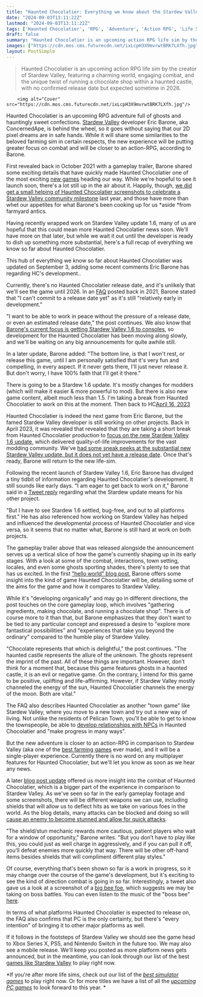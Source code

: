```yaml
---
title: "Haunted Chocolatier: Everything we know about the Stardew Valley creator's next game"
date: "2024-09-03T13:11:22Z"
lastmod: "2024-09-03T13:11:22Z"
tags: ['Haunted Chocolatier', 'RPG', 'Adventure', 'Action RPG', 'Life Sim', 'PC', 'Xbox Series X', 'PS5', 'Nintendo Switch', 'Mobile']
draft: false
summary: "Haunted Chocolatier is an upcoming action RPG life sim by the creator of Stardew Valley, featuring a charming world, engaging combat, and the unique twist of running a chocolate shop within a haunted castle, with no confirmed release date but expected sometime in 2026."
images: ["https://cdn.mos.cms.futurecdn.net/ixLcpH3X9mvrwtBRK7LXfh.jpg"]
layout: PostSimple
---
```

> Haunted Chocolatier is an upcoming action RPG life sim by the creator of Stardew Valley, featuring a charming world, engaging combat, and the unique twist of running a chocolate shop within a haunted castle, with no confirmed release date but expected sometime in 2026.


        <img alt="Cover" src="https://cdn.mos.cms.futurecdn.net/ixLcpH3X9mvrwtBRK7LXfh.jpg"/>
        
Haunted Chocolatier is an upcoming RPG adventure full of ghosts and hauntingly sweet confections. [Stardew Valley](https://www.gamesradar.com/stardew-valley-guide/) developer Eric Barone, aka ConcernedApe, is behind the wheel, so it goes without saying that our 2D pixel dreams are in safe hands. While it will share some similarities to the beloved farming sim in certain respects, the new experience will be putting greater focus on combat and will be closer to an action-RPG, according to Barone.

First revealed back in October 2021 with a gameplay trailer, Barone shared some exciting details that have quickly made Haunted Chocolatier one of the most exciting [new games](https://www.gamesradar.com/video-game-release-dates/) heading our way. While we're hopeful to see it launch soon, there's a lot still up in the air about it. Happily, though, [we did get a small helping of Haunted Chocolatier screenshots to celebrate a Stardew Valley community milestone](https://www.gamesradar.com/the-creator-of-stardew-valley-celebrates-community-milestone-by-sharing-four-more-haunted-chocolatier-screenshots/) last year, and those have more than whet our appetites for what Barone's been cooking up for us *aside *from farmyard antics.

Having recently wrapped work on Stardew Valley update 1.6, many of us are hopeful that this could mean more Haunted Chocolatier news soon. We'll have more on that later, but while we wait it out until the developer is ready to dish up something more substantial, here's a full recap of everything we know so far about Haunted Chocolatier.

This hub of everything we know so far about Haunted Chocolatier was updated on September 3, adding some recent comments Eric Barone has regarding HC's development..



Currently, there's no Haunted Chocolatier release date, and it's unlikely that we'll see the game until 2026. In an [<u>FAQ</u>](https://www.hauntedchocolatier.net/faq/) posted back in 2021, Barone stated that "I can't commit to a release date yet" as it's still "relatively early in development." 

"I want to be able to work in peace without the pressure of a release date, or even an estimated release date," the post continues. We also know that [Barone's current focus is getting Stardew Valley 1.6 to consoles](https://www.gamesradar.com/games/rpg/eric-barone-says-i-have-not-touched-haunted-chocolatier-in-a-long-time-because-hes-still-working-on-getting-stardew-valley-16-to-console/), so development for the Haunted Chocolatier has been moving along slowly, and we'll be waiting on any big announcements for quite awhile still.

In a later update, Barone added: "The bottom line, is that I won't rest, or release this game, until I am personally satisfied that it's very fun and compelling, in every aspect. If it never gets there, I'll just never release it. But don't worry, I have 100% faith that I'll get it there." 

There is going to be a Stardew 1.6 update. It's mostly changes for modders (which will make it easier & more powerful to mod). But there is also new game content, albeit much less than 1.5. I'm taking a break from Haunted Chocolatier to work on this at the moment. Then back to HC[April 16, 2023](https://twitter.com/ConcernedApe/status/1647638975568568320)

Haunted Chocolatier is indeed the next game from Eric Barone, but the famed Stardew Valley developer is still working on other projects. Back in April 2023, it was revealed that revealed that they are taking a short break from Haunted Chocolatier production to [focus on the new Stardew Valley 1.6 update](https://www.gamesradar.com/stardew-valley-16-is-on-the-way-offering-a-modding-focused-update/), which delivered quality-of-life improvements for the vast modding community. We've [had some sneak peeks at the substantial new Stardew Valley update, but it does not yet have a release date](https://www.gamesradar.com/stardew-valleys-16-update-is-shaping-up-to-be-way-larger-than-anyone-imagined/). Once that's ready, Barone will return to the new life-sim. 

Following the recent launch of Stardew Valley 1.6, Eric Barone has divulged a tiny tidbit of information regarding Haunted Chocolatier's development. It still sounds like early days. "I am eager to get back to work on it," Barone said in a [Tweet reply](https://x.com/ConcernedApe/status/1771573562840678751?s=20) regarding what the Stardew update means for his other project. 

"But I have to see Stardew 1.6 settled, bug-free, and out to all platforms first." He has also referenced how working on Stardew Valley has helped and influenced the developmental process of Haunted Chocolatier and vice versa, so it seems that no matter what, Barone is still hard at work on both projects.

The gameplay trailer above that was released alongside the announcement serves up a vertical slice of how the game's currently shaping up in its early stages. With a look at some of the combat, interactions, town setting, locales, and even some ghosts sporting shades, there's plenty to see that has us excited. In the first [<u>"hello world" blog post</u>](https://www.hauntedchocolatier.net/2021/10/08/hello-world/), Barone offers some insight into the kind of game Haunted Chocolatier will be, detailing some of the aims for the game and how it compares to Stardew Valley. 

While it's "developing organically" and may go in different directions, the post touches on the core gameplay loop, which involves "gathering ingredients, making chocolate, and running a chocolate shop". There is of course more to it than that, but Barone emphasizes that they don't want to be tied to any particular concept and expressed a desire to "explore more fantastical possibilities" and "experiences that take you beyond the ordinary" compared to the humble play of Stardew Valley. 

"Chocolate represents that which is delightful," the post continues. "The haunted castle represents the allure of the unknown. The ghosts represent the imprint of the past. All of these things are important. However, don’t think for a moment that, because this game features ghosts in a haunted castle, it is an evil or negative game. On the contrary, I intend for this game to be positive, uplifting and life-affirming. However, if Stardew Valley mostly channeled the energy of the sun, Haunted Chocolatier channels the energy of the moon. Both are vital." 



The FAQ also describes Haunted Chocolatier as another "town game" like Stardew Valley, where you move to a new town and try out a new way of living. Not unlike the residents of Pelican Town, you'll be able to get to know the townspeople, be able to [develop relationships with NPCs](https://www.gamesradar.com/haunted-chocolatier-will-have-npc-relationships-like-in-stardew-valley/) in Haunted Chocolatier and "make progress in many ways". 

But the new adventure is closer to an action-RPG in comparison to Stardew Valley (aka one of the [best farming games](https://www.gamesradar.com/best-farming-games/) ever made), and it will be a single-player experience. Currently there is no word on any multiplayer features for Haunted Chocolatier, but we'll let you know as soon as we hear any news. 



A later [<u>blog post update</u>](https://www.hauntedchocolatier.net/2021/10/30/combat-shields-stuns-my-approach/) offered us more insight into the combat of Haunted Chocolatier, which is a bigger part of the experience in comparison to Stardew Valley. As we've seen so far in the early gameplay footage and some screenshots, there will be different weapons we can use, including shields that will allow us to deflect hits as we take on various foes in the world. As the blog details, many attacks can be blocked and doing so will [<u>cause an enemy to become stunned and allow for quick attacks</u>](https://twitter.com/ConcernedApe/status/1454584558137999365?s=20&t=wqtUlmAkRQfvAYV1HX3FeQ). 

"The shield/stun mechanic rewards more cautious, patient players who wait for a window of opportunity," Barone writes. "But you don’t have to play like this, you could just as well charge in aggressively, and if you can pull it off, you’ll defeat enemies more quickly that way. There will be other off-hand items besides shields that will compliment different play styles."

Of course, everything that's been shown so far is a work in progress, so it may change over the course of the game's development, but it's exciting to see the kind of direction combat is going in so far. Interestingly, a tweet also gave us a look at a screenshot of a [<u>big bee foe</u>](https://twitter.com/ConcernedApe/status/1561460410993106944?s=20&t=wqtUlmAkRQfvAYV1HX3FeQ), which suggests we may be taking on boss battles. You can even listen to the music of the "boss bee" [<u>here</u>](https://www.youtube.com/watch?v=jvkyoezQXlA&feature=youtu.be).  



In terms of what platforms Haunted Chocolatier is expected to release on, the FAQ also confirms that PC is the only certainty, but there's "every intention" of bringing it to other major platforms as well. 

If it follows in the footsteps of Stardew Valley we should see the game head to Xbox Series X, PS5, and Nintendo Switch in the future too. We may also see a mobile release. We'll keep you posted as more platform news gets announced, but in the meantime, you can look through our list of the best [games like Stardew Valley](https://www.gamesradar.com/games-like-stardew-valley/) to play right now.



*If you're after more life sims, check out our list of the *[<em>best simulator games</em>](https://www.gamesradar.com/best-sim-games/)* to play right now. Or for more titles we have a list of all the *[<em>upcoming PC games</em>](https://www.gamesradar.com/new-pc-games/)* to look forward to this year. *
        